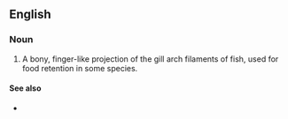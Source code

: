 ==English==

===Noun===
{{en-noun}}

# {{lb|en|ichthyology}} A bony, finger-like projection of the gill arch filaments of fish, used for food retention in some species.

====See also====
* {{pedialite|Fish anatomy}}